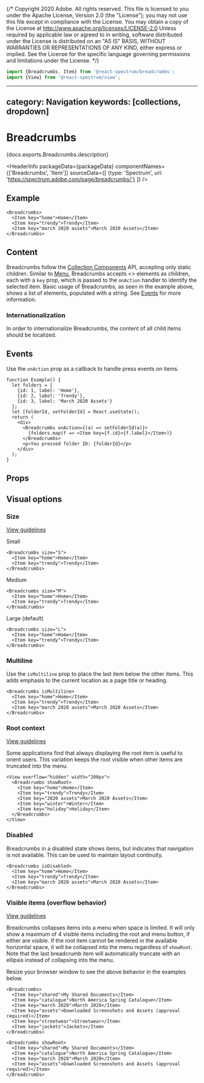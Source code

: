 {/* Copyright 2020 Adobe. All rights reserved.
This file is licensed to you under the Apache License, Version 2.0 (the "License");
you may not use this file except in compliance with the License. You may obtain a copy
of the License at http://www.apache.org/licenses/LICENSE-2.0
Unless required by applicable law or agreed to in writing, software distributed under
the License is distributed on an "AS IS" BASIS, WITHOUT WARRANTIES OR REPRESENTATIONS
OF ANY KIND, either express or implied. See the License for the specific language
governing permissions and limitations under the License. */}



```jsx import
import {Breadcrumbs, Item} from '@react-spectrum/breadcrumbs';
import {View} from '@react-spectrum/view';
```

---
category: Navigation
keywords: [collections, dropdown]
---

# Breadcrumbs

<PageDescription>{docs.exports.Breadcrumbs.description}</PageDescription>

<HeaderInfo
  packageData={packageData}
  componentNames={['Breadcrumbs', 'Item']}
  sourceData={[
    {type: 'Spectrum', url: 'https://spectrum.adobe.com/page/breadcrumbs/'}
  ]} />

## Example

```tsx example
<Breadcrumbs>
  <Item key="home">Home</Item>
  <Item key="trendy">Trendy</Item>
  <Item key="march 2020 assets">March 2020 Assets</Item>
</Breadcrumbs>
```

## Content
Breadcrumbs follow the [Collection Components](../react-stately/collections.html) API, accepting only static children.
Similar to [Menu](Menu.html), Breadcrumbs accepts &lt;<TypeLink links={docs.links} type={docs.exports.Item} />&gt; elements as children,
each with a `key` prop, which is passed to the `onAction` handler to identify the selected item.
Basic usage of Breadcrumbs, as seen in the example above, shows a list of <TypeLink links={docs.links} type={docs.exports.Item} /> elements,
populated with a string. See [Events](#events) for more information.

### Internationalization
In order to internationalize Breadcrumbs, the content of all child items should be localized.

## Events
Use the `onAction` prop as a callback to handle press events on items.

```tsx example
function Example() {
  let folders = [
    {id: 1, label: 'Home'},
    {id: 2, label: 'Trendy'},
    {id: 3, label: 'March 2020 Assets'}
  ];
  let [folderId, setFolderId] = React.useState();
  return (
    <div>
      <Breadcrumbs onAction={(a) => setFolderId(a)}>
        {folders.map(f => <Item key={f.id}>{f.label}</Item>)}
      </Breadcrumbs>
      <p>You pressed folder ID: {folderId}</p>
    </div>
  );
}
```

## Props

<PropTable component={docs.exports.Breadcrumbs} links={docs.links} />

## Visual options

### Size
[View guidelines](https://spectrum.adobe.com/page/breadcrumbs/#Options)

Small
```tsx example
<Breadcrumbs size="S">
  <Item key="home">Home</Item>
  <Item key="trendy">Trendy</Item>
</Breadcrumbs>
```

Medium
```tsx example
<Breadcrumbs size="M">
  <Item key="home">Home</Item>
  <Item key="trendy">Trendy</Item>
</Breadcrumbs>
```

Large (default)
```tsx example
<Breadcrumbs size="L">
  <Item key="home">Home</Item>
  <Item key="trendy">Trendy</Item>
</Breadcrumbs>
```

### Multiline

Use the `isMultiline` prop to place the last item below the other items.
This adds emphasis to the current location as a page title or heading.

```tsx example
<Breadcrumbs isMultiline>
  <Item key="home">Home</Item>
  <Item key="trendy">Trendy</Item>
  <Item key="march 2020 assets">March 2020 Assets</Item>
</Breadcrumbs>
```

### Root context
[View guidelines](https://spectrum.adobe.com/page/breadcrumbs/#With-root-context)

Some applications find that always displaying the root item is useful to orient users.
This variation keeps the root visible when other items are truncated into the menu.

```tsx example
<View overflow="hidden" width="200px">
  <Breadcrumbs showRoot>
    <Item key="home">Home</Item>
    <Item key="trendy">Trendy</Item>
    <Item key="2020 assets">March 2020 Assets</Item>
    <Item key="winter">Winter</Item>
    <Item key="holiday">Holiday</Item>
  </Breadcrumbs>
</View>
```

### Disabled

Breadcrumbs in a disabled state shows items, but indicates that navigation is not available.
This can be used to maintain layout continuity.

```tsx example
<Breadcrumbs isDisabled>
  <Item key="home">Home</Item>
  <Item key="trendy">Trendy</Item>
  <Item key="march 2020 assets">March 2020 Assets</Item>
</Breadcrumbs>
```

### Visible items (overflow behavior)
[View guidelines](https://spectrum.adobe.com/page/breadcrumbs/#Truncation-and-overflow)

Breadcrumbs collapses items into a menu when space is limited. It will only show a maximum of 4 visible items including the root and menu button, if either are visible. If the root item cannot be rendered in the available horizontal
space, it will be collapsed into the menu regardless of `showRoot`. Note that the last breadcrumb item will automatically
truncate with an ellipsis instead of collapsing into the menu.

Resize your browser window to see the above behavior in the examples below.

```tsx example
<Breadcrumbs>
  <Item key="shared">My Shared Documents</Item>
  <Item key="catalogue">North America Spring Catalogue</Item>
  <Item key="march 2020">March 2020</Item>
  <Item key="assets">Downloaded Screenshots and Assets (approval required)</Item>
  <Item key="streetwear">Streetwear</Item>
  <Item key="jackets">Jackets</Item>
</Breadcrumbs>
```

```tsx example
<Breadcrumbs showRoot>
  <Item key="shared">My Shared Documents</Item>
  <Item key="catalogue">North America Spring Catalogue</Item>
  <Item key="march 2020">March 2020</Item>
  <Item key="assets">Downloaded Screenshots and Assets (approval required)</Item>
</Breadcrumbs>
```

